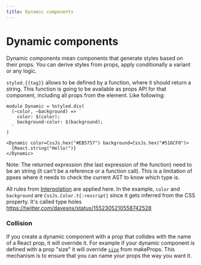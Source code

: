 ```yaml
---
title: Dynamic components
---
```


# Dynamic components

Dynamic components mean components that generate styles based on their props. You can derive styles from props, apply conditionally a variant or any logic.

`styled.{{tag}}` allows to be defined by a function, where it should return a string. This function is going to be available as props API for that component, including all props from the element. Like following:

```rescript
module Dynamic = %styled.div(
  (~color, ~background) => `
    color: $(color);
    background-color: $(background);
  `
)

<Dynamic color=CssJs.hex("#EB5757") background=CssJs.hex("#516CF0")>
  {React.string("Hello!")}
</Dynamic>
```

Note: The returned expression (the last expression of the function) need to be an string (it can't be a reference or a function call). This is a limitation of ppxes where it needs to check the current AST to know which type is.

All rules from [Interpolation](./interpolation) are applied here. In the example, `color` and `background` are `CssJs.Color.t{:rescript}` since it gets inferred from the CSS property. It's called type holes https://twitter.com/davesnx/status/1552305210558742528

### Collision

If you create a dynamic component with a prop that collides with the name of a React prop, it will override it.
For example if your dynamic component is defined with a prop "size" it will override [`size`](https://github.com/rescript-lang/rescript-react/blob/master/src/ReactDOM.res#L367) from makeProps. This mechanism is to ensure that you can name your props the way you want it.
